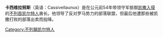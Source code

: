 {{unreferenced|time=2014-10-02T09:38:42+00:00}}
'''卡西维拉努斯'''（英语：Cassivellaunus）是在公元前54年带领守军抵御[[凯撒入侵不列颠|凯撒入侵]]的[[不列吞凯尔特人|不列吞凯尔特人]]酋长。他领导了反对罗马势力的部落联盟，但最后他遭那些被凯撒打败的部落出卖而投降。

{{君王小作品}}

[[Category:不列顛凯尔特人|Category:不列顛凯尔特人]]